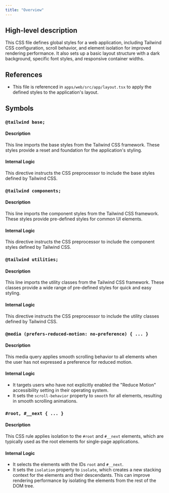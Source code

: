 ```yaml
---
title: "Overview"
---
```


## High-level description
This CSS file defines global styles for a web application, including Tailwind CSS configuration, scroll behavior, and element isolation for improved rendering performance. It also sets up a basic layout structure with a dark background, specific font styles, and responsive container widths.

## References
- This file is referenced in `apps/web/src/app/layout.tsx` to apply the defined styles to the application's layout.

## Symbols
### `@tailwind base;`
#### Description
This line imports the base styles from the Tailwind CSS framework. These styles provide a reset and foundation for the application's styling.

#### Internal Logic
This directive instructs the CSS preprocessor to include the base styles defined by Tailwind CSS.

### `@tailwind components;`
#### Description
This line imports the component styles from the Tailwind CSS framework. These styles provide pre-defined styles for common UI elements.

#### Internal Logic
This directive instructs the CSS preprocessor to include the component styles defined by Tailwind CSS.

### `@tailwind utilities;`
#### Description
This line imports the utility classes from the Tailwind CSS framework. These classes provide a wide range of pre-defined styles for quick and easy styling.

#### Internal Logic
This directive instructs the CSS preprocessor to include the utility classes defined by Tailwind CSS.

### `@media (prefers-reduced-motion: no-preference) { ... }`
#### Description
This media query applies smooth scrolling behavior to all elements when the user has not expressed a preference for reduced motion.

#### Internal Logic
- It targets users who have not explicitly enabled the "Reduce Motion" accessibility setting in their operating system.
- It sets the `scroll-behavior` property to `smooth` for all elements, resulting in smooth scrolling animations.

### `#root, #__next { ... }`
#### Description
This CSS rule applies isolation to the `#root` and `#__next` elements, which are typically used as the root elements for single-page applications.

#### Internal Logic
- It selects the elements with the IDs `root` and `#__next`.
- It sets the `isolation` property to `isolate`, which creates a new stacking context for the elements and their descendants. This can improve rendering performance by isolating the elements from the rest of the DOM tree.
